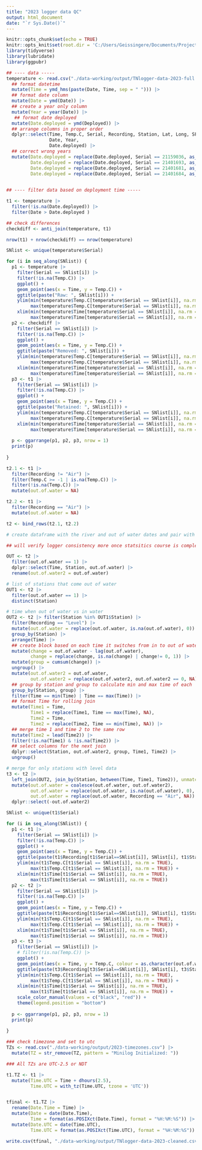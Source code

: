 ```yaml
---
title: "2023 logger data QC"
output: html_document
date: "`r Sys.Date()`"
---
```


```r
knitr::opts_chunk$set(echo = TRUE)
knitr::opts_knit$set(root.dir = 'C:/Users/Geissingere/Documents/Projects/Temperature-Project/')
library(tidyverse)
library(lubridate)
library(ggpubr)
```

```r
## ---- data -----
temperature <- read.csv("./data-working/output/TNlogger-data-2023-full.csv") |> 
  ## format datetime
  mutate(Time = ymd_hms(paste(Date, Time, sep = " "))) |> 
  ## format date column
  mutate(Date = ymd(Date)) |> 
  ## create a year only column
  mutate(Year = year(Date)) |> 
   ## format date deployed
  mutate(Date.deployed = ymd(Deployed)) |> 
  ## arrange columns in proper order
  dplyr::select(Time, Temp.C, Serial, Recording, Station, Lat, Long, SFA, River.Number, River,
                Date, Year,
                Date.deployed) |> 
  ## correct wrong years
  mutate(Date.deployed = replace(Date.deployed, Serial == 21159036, as_date("2022-06-02")),
         Date.deployed = replace(Date.deployed, Serial == 21401693, as_date("2022-05-22")),
         Date.deployed = replace(Date.deployed, Serial == 21401681, as_date("2022-05-12")),
         Date.deployed = replace(Date.deployed, Serial == 21401684, as_date("2022-05-12")))
 
```

```r
## ---- filter data based on deployment time -----

t1 <- temperature |> 
  filter(!is.na(Date.deployed)) |> 
  filter(Date > Date.deployed )


```

```r
## check differences
checkdiff <- anti_join(temperature, t1)

nrow(t1) + nrow(checkdiff) == nrow(temperature)

SNlist <- unique(temperature$Serial)

for (i in seq_along(SNlist)) {
  p1 <- temperature |> 
    filter(Serial == SNlist[i]) |> 
    filter(!is.na(Temp.C)) |> 
    ggplot() +
    geom_point(aes(x = Time, y = Temp.C)) +
    ggtitle(paste("Raw: ", SNlist[i])) +
    ylim(min(temperature$Temp.C[temperature$Serial == SNlist[i]], na.rm = TRUE),
         max(temperature$Temp.C[temperature$Serial == SNlist[i]], na.rm = TRUE)) +
    xlim(min(temperature$Time[temperature$Serial == SNlist[i]], na.rm = TRUE),
         max(temperature$Time[temperature$Serial == SNlist[i]], na.rm = TRUE))
  p2 <- checkdiff |> 
    filter(Serial == SNlist[i]) |> 
    filter(!is.na(Temp.C)) |> 
    ggplot() +
    geom_point(aes(x = Time, y = Temp.C)) +
    ggtitle(paste("Removed: ", SNlist[i])) +
    ylim(min(temperature$Temp.C[temperature$Serial == SNlist[i]], na.rm = TRUE),
         max(temperature$Temp.C[temperature$Serial == SNlist[i]], na.rm = TRUE)) +
    xlim(min(temperature$Time[temperature$Serial == SNlist[i]], na.rm = TRUE),
         max(temperature$Time[temperature$Serial == SNlist[i]], na.rm = TRUE))
  p3 <- t1 |> 
    filter(Serial == SNlist[i]) |> 
    filter(!is.na(Temp.C)) |> 
    ggplot() +
    geom_point(aes(x = Time, y = Temp.C)) +
    ggtitle(paste("Retained: ", SNlist[i])) +
    ylim(min(temperature$Temp.C[temperature$Serial == SNlist[i]], na.rm = TRUE),
         max(temperature$Temp.C[temperature$Serial == SNlist[i]], na.rm = TRUE)) +
    xlim(min(temperature$Time[temperature$Serial == SNlist[i]], na.rm = TRUE),
         max(temperature$Time[temperature$Serial == SNlist[i]], na.rm = TRUE))
  
  p <- ggarrange(p1, p2, p3, nrow = 1)
  print(p)
  
}
```




```r

t2.1 <- t1 |> 
  filter(Recording != "Air") |> 
  filter(Temp.C >= -1 | is.na(Temp.C)) |> 
  filter(!is.na(Temp.C)) |> 
  mutate(out.of.water = NA)

t2.2 <- t1 |> 
  filter(Recording == "Air") |> 
  mutate(out.of.water = NA)

t2 <- bind_rows(t2.1, t2.2)

# create dataframe with the river and out of water dates and pair with loggers on that river (already verified loggers are consistent)

## will verify logger consistency more once statsitics course is complete

OUT <- t2 |> 
  filter(out.of.water == 1) |> 
  dplyr::select(Time, Station, out.of.water) |> 
  rename(out.of.water2 = out.of.water)

# list of stations that come out of water
OUT1 <- t2 |>
  filter(out.of.water == 1) |>
  distinct(Station)

# time when out of water vs in water
OUT2 <- t2 |> filter(Station %in% OUT1$Station) |>
  filter(Recording == "Level") |>
  mutate(out.of.water = replace(out.of.water, is.na(out.of.water), 0)) |>
  group_by(Station) |>
  arrange(Time) |>
  ## create block based on each time it switches from in to out of water
  mutate(change = out.of.water - lag(out.of.water),
         change = replace(change, is.na(change) | change!= 0, 1)) |>
  mutate(group = cumsum(change)) |>
  ungroup() |>
  mutate(out.of.water2 = out.of.water,
         out.of.water2 = replace(out.of.water2, out.of.water2 == 0, NA)) |> 
  ## group by station and group to calculate min and max time of each
  group_by(Station, group) |>
  filter(Time == min(Time) | Time == max(Time)) |>
  ## format Time for rolling join
  mutate(Time1 = Time,
         Time1 = replace(Time1, Time == max(Time), NA),
         Time2 = Time,
         Time2 = replace(Time2, Time == min(Time), NA)) |> 
  ## merge time 1 and time 2 to the same row
  mutate(Time2 = lead(Time2)) |> 
  filter(!is.na(Time1) & !is.na(Time2)) |> 
  ## select columns for the next join
  dplyr::select(Station, out.of.water2, group, Time1, Time2) |> 
  ungroup()

# merge for only stations with level data
t3 <- t2 |> 
  left_join(OUT2, join_by(Station, between(Time, Time1, Time2)), unmatched = "error") |> 
  mutate(out.of.water = coalesce(out.of.water, out.of.water2),
         out.of.water = replace(out.of.water, is.na(out.of.water), 0),
         out.of.water = replace(out.of.water, Recording == "Air", NA)) |>
  dplyr::select(-out.of.water2)


```

```r

SNlist <- unique(t1$Serial)

for (i in seq_along(SNlist)) {
  p1 <- t1 |> 
    filter(Serial == SNlist[i]) |> 
    filter(!is.na(Temp.C)) |> 
    ggplot() +
    geom_point(aes(x = Time, y = Temp.C)) +
    ggtitle(paste(t1$Recording[t1$Serial==SNlist[i]], SNlist[i], t1$Station[t1$Serial == SNlist[i]])) +
    ylim(min(t1$Temp.C[t1$Serial == SNlist[i]], na.rm = TRUE),
         max(t1$Temp.C[t1$Serial == SNlist[i]], na.rm = TRUE)) +
    xlim(min(t1$Time[t1$Serial == SNlist[i]], na.rm = TRUE),
         max(t1$Time[t1$Serial == SNlist[i]], na.rm = TRUE))
  p2 <- t2 |> 
    filter(Serial == SNlist[i]) |> 
    filter(!is.na(Temp.C)) |> 
    ggplot() +
    geom_point(aes(x = Time, y = Temp.C)) +
    ggtitle(paste(t1$Recording[t1$Serial==SNlist[i]], SNlist[i], t1$Station[t1$Serial == SNlist[i]])) +
    ylim(min(t1$Temp.C[t1$Serial == SNlist[i]], na.rm = TRUE),
         max(t1$Temp.C[t1$Serial == SNlist[i]], na.rm = TRUE)) +
    xlim(min(t1$Time[t1$Serial == SNlist[i]], na.rm = TRUE),
         max(t1$Time[t1$Serial == SNlist[i]], na.rm = TRUE))
  p3 <- t3 |> 
    filter(Serial == SNlist[i]) |> 
    # filter(!is.na(Temp.C)) |> 
    ggplot() +
    geom_point(aes(x = Time, y = Temp.C, colour = as.character(out.of.water))) +
    ggtitle(paste(t3$Recording[t3$Serial==SNlist[i]], SNlist[i], t3$Station[t3$Serial==SNlist[i]]))  +
    ylim(min(t1$Temp.C[t1$Serial == SNlist[i]], na.rm = TRUE),
         max(t1$Temp.C[t1$Serial == SNlist[i]], na.rm = TRUE)) +
    xlim(min(t1$Time[t1$Serial == SNlist[i]], na.rm = TRUE),
         max(t1$Time[t1$Serial == SNlist[i]], na.rm = TRUE)) +
    scale_color_manual(values = c("black", "red")) +
    theme(legend.position = "bottom")
  
  p <- ggarrange(p1, p2, p3, nrow = 1)
  print(p)
  
}
```



```r


### check timezone and set to utc
TZs <- read.csv("./data-working/output/2023-timezones.csv") |> 
  mutate(TZ = str_remove(TZ, pattern = "Minilog Initialized: "))

### All TZs are UTC-2.5 or NDT

t1.TZ <- t1 |> 
  mutate(Time.UTC = Time + dhours(2.5),
         Time.UTC = with_tz(Time.UTC, tzone = 'UTC'))



```


```r

tfinal <- t1.TZ |> 
  rename(Date.Time = Time) |> 
  mutate(Date = date(Date.Time),
         Time = format(as.POSIXct(Date.Time), format = "%H:%M:%S")) |> 
  mutate(Date.UTC = date(Time.UTC),
         Time.UTC = format(as.POSIXct(Time.UTC), format = "%H:%M:%S"))

write.csv(tfinal, "./data-working/output/TNlogger-data-2023-cleaned.csv", row.names = FALSE)

```


